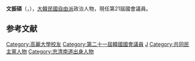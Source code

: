 {{Infobox politician
| name = 文振碩
| native_name = 문진석
| image = 
| caption = 
| birth_date = {{Birth date and age|1962|2|12}}
| birth_place = {{KOR}}[[忠清南道|忠清南道]][[長興郡|長興郡]]
| residence = {{KOR}}[[忠清南道|忠清南道]][[天安市|天安市]]
| nationality = {{ROK}}
| party = {{MPK}}
| other_names = 
| alma_mater = [[高麗大學|高麗大學]]
| office = {{flagicon|South Korea}} 第21屆[[韓國國會|韓國國會]]議員
| term_start = 2020年5月30日
| term_end = 
| constituency = [[忠清南道|忠清南道]][[天安市|天安市]]甲
| predecessor = {{tsl|ko|이규희|李揆熙}}
| successor = 
}}

'''文振碩'''（{{kor|문진석|文振碩|Moon Jin-seok}}，{{bd|1962年|2月12日}}），[[大韓民國|大韓民國]][[自由派|自由派]]政治人物，現任第21屆國會議員。

== 参考文献 ==
<references />

{{DEFAULTSORT:Moon Jin-seok}}
[[Category:高麗大學校友|Category:高麗大學校友]]
[[Category:第二十一屆韓國國會議員|Category:第二十一屆韓國國會議員]]
[[Category:文姓|J]]
[[Category:共同民主黨人物|Category:共同民主黨人物]]
[[Category:忠清南道出身人物|Category:忠清南道出身人物]]